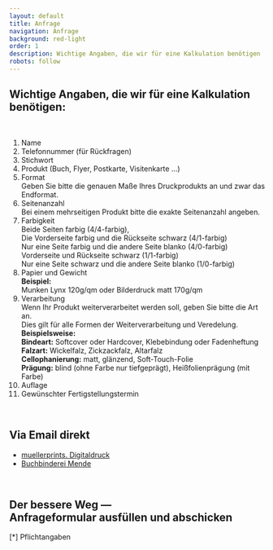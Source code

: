 ```yaml
---
layout: default
title: Anfrage
navigation: Anfrage
background: red-light
order: 1
description: Wichtige Angaben, die wir für eine Kalkulation benötigen
robots: follow
---
```

<div className="flowing-text">
  <h2>Wichtige Angaben, die wir für eine Kalkulation benötigen:</h2>
  <br/>
  <ol>
    <li>
      Name
    </li>
    <li>
      Telefonnummer (für Rückfragen)
    </li>
    <li>
      Stichwort
    </li>
    <li>
      Produkt (Buch, Flyer, Postkarte, Visitenkarte ...)
    </li>
    <li>
      Format
      <br/>Geben Sie bitte die genauen Maße Ihres Druckprodukts an und zwar das Endformat.
    </li>
    <li>
      Seitenanzahl
      <br/>Bei einem mehrseitigen Produkt bitte die exakte Seitenanzahl angeben.
    </li>
    <li>
      Farbigkeit
      <br/>Beide Seiten farbig (4/4-farbig),
      <br/>Die Vorderseite farbig und die Rückseite schwarz (4/1-farbig)
      <br/>Nur eine Seite farbig und die andere Seite blanko (4/0-farbig)
      <br/>Vorderseite und Rückseite schwarz (1/1-farbig)
      <br/>Nur eine Seite schwarz und die andere Seite blanko (1/0-farbig)
    </li>
    <li>
      Papier und Gewicht
      <br/><b>Beispiel:</b>
      <br/>Munken Lynx 120g/qm oder Bilderdruck matt 170g/qm
    </li>
    <li>
      Verarbeitung
      <br/>Wenn Ihr Produkt weiterverarbeitet werden soll, geben Sie bitte die Art an.
      <br/>Dies gilt für alle Formen der Weiterverarbeitung und Veredelung.
      <br/>
      <strong>Beispielsweise:</strong>
      <br/>
      <b>Bindeart:</b> Softcover oder Hardcover, Klebebindung oder Fadenheftung
      <br/>
      <b>Falzart:</b> Wickelfalz, Zickzackfalz, Altarfalz
      <br/>
      <b>Cellophanierung:</b> matt, glänzend, Soft-Touch-Folie
      <br/>
      <b>Prägung:</b> blind (ohne Farbe nur tiefgeprägt), Heißfolienprägung (mit Farbe)
    </li>
    <li>
      Auflage
    </li>
    <li>
      Gewünschter Fertigstellungstermin
    </li>
  </ol>
  <br/>
  <h2>Via Email direkt</h2>
  <ul>
    <li>
      <a href="mailto:muellerprints@t-online.de">muellerprints. Digitaldruck</a>
    </li>
    <li>
      <a href="mailto:info@buchbinderei-mende.de">Buchbinderei Mende</a>
    </li>
  </ul>
  <br/>
  <a id="form"/>
  <h2>Der bessere Weg — <br/>Anfrageformular ausfüllen und abschicken</h2>
  <div className="text-small">[*] Pflichtangaben</div>
  <br/>
  <div>
    <div id="success" className="alert alert-info" style="display: none;">
      <center>Ihre Anfrage wurde erfolgreich verschickt! Bei Rückfragen können Sie uns werktags unter + 49 (0)711 / 262
        49 64 erreichen.
      </center>
    </div>
    <div id="notifications" className="alert alert-danger" style="display: none;"/>

    <div className="row">
      <form className="form" method="POST" id="inquiry">
        <div className="form-group">
          <label for="inputName" className="control-label col-sm-8">Vor- & Nachname *</label>
          <div className="col-sm-8">
            <input type="text" className="form-control" placeholder="" name="name"/>
            <span className="help-block"/>
          </div>
        </div>
        <div className="form-group">
          <label for="inputPhone" className="control-label col-sm-8">Telefonnummer [für Rückfragen] *</label>
          <div className="col-sm-8">
            <input type="text" className="form-control" placeholder="" name="phone"/>
            <span className="help-block"/>
          </div>
        </div>
        <div className="form-group">
          <label for="inputEmail" className="control-label col-sm-8">E-Mail-Adresse *</label>
          <div className="col-sm-8">
            <input type="text" className="form-control" placeholder="" name="mail"/>
            <span className="help-block"/>
          </div>
        </div>
        <div className="form-group">
          <label for="inputKeyword" className="control-label col-sm-8">Stichwort [Artbeitstitel, Dateiname, ...]
            *</label>
          <div className="col-sm-8">
            <input type="text" className="form-control" placeholder="" name="title"/>
            <span className="help-block"/>
          </div>
        </div>
        <div className="form-group">
          <label for="inputProduct" className="control-label col-sm-8">Produkt [Buch, Heft, Flyer, Postkarte, ...]
            *</label>
          <div className="col-sm-8">
            <input type="text" className="form-control" placeholder="" name="product"/>
            <span className="help-block"/>
          </div>
        </div>
        <div className="form-group">
          <label for="inputSice" className="control-label col-sm-8">Format [mm] *</label>
          <div className="col-sm-8">
            <input type="text" className="form-control" placeholder="" name="format"/>
            <span className="help-block"/>
          </div>
        </div>
        <div className="form-group">
          <label for="inputPages" className="control-label col-sm-8">Seitenanzahl *</label>
          <div className="col-sm-8">
            <input type="text" className="form-control" placeholder="" name="pages"/>
            <span className="help-block"/>
          </div>
        </div>
        <div className="form-group">
          <label for="inputFormat" className="control-label col-sm-8">Ausrichtung *</label>
          <div className="col-sm-8">
            <select className="form-control input selectpicker" data-style="form-control" name="orientation">
              <option>Hochformat</option>
              <option>Querformat</option>
            </select>
          </div>
        </div>

        <div className="form-group">
          <label for="inputPrint" className="control-label col-sm-8">Druck [Farbigkeit] *</label>
          <div className="col-sm-8">
            <select className="form-control selectpicker" data-style="form-control" name="printing">
              <option>1-seitig [nur Vorderseite bedruckt]</option>
              <option>2-seitig [Vorder- &amp; Rückseite bedruck] duplex</option>
            </select>
          </div>
        </div>

        <div className="form-group">
          <label for="inputColors" className="control-label col-sm-8">Farbe *</label>
          <div className="col-sm-8">
            <select className="selectpicker form-control" data-style="form-control" name="colors">
              <option>1/0 farbig schwarz/blanko</option>
              <option>1/1 farbig schwarz/schwarz</option>
              <option>4/0 farbig Euroskala/blanko</option>
              <option>4/1 farbig Euroskala/schwarz</option>
              <option>4/4 farbig Euroskala/Euroskala</option>
            </select>
          </div>
        </div>
        <div className="form-group">
          <label for="inputPaper" className="control-label col-sm-8">Papier, Gewicht [z.B. Munken Lynx 120g/m²]
            *</label>
          <div className="col-sm-8">
            <input type="text" className="form-control" placeholder="" name="material"/>
            <span className="help-block"/>
          </div>
        </div>
        <div className="form-group">
          <label for="inputEdition" className="control-label col-sm-8">Auflage [Stückzahl] *</label>
          <div className="col-sm-8">
            <input type="text" className="form-control" placeholder="" name="edition"/>
            <span className="help-block"/>
          </div>
        </div>
        <div className="form-group">
          <label for="inputMessage" className="control-label col-sm-8">Objektbeschreibung [Bindeart: Hardcover,
            Softcover, Veredelung, Prägung, Liefertermin, etc.]</label>
          <div className="col-sm-8">
            <textarea rows="6" className="form-control" name="description"/>
          </div>
        </div>

        <div className="form-group">
          <div className="col-sm-8">
            <br/>
            <br/>
            <button type="submit" className="btn btn-primary">Abschicken</button>
          </div>
        </div>
      </form>
    </div>
  </div>
</div>
